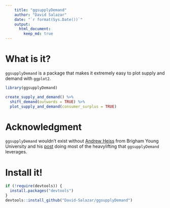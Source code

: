 ```yaml
---
    title: "ggsupplyDemand"
    author: "David Salazar"
    date: "`r format(Sys.Date())`"
    output:
      html_document:
        keep_md: true
---
```


# What is it?

`ggsupplyDemand` is a package that makes it extremely easy to plot supply and demand with `ggplot2`.

```r
library(ggsupplyDemand)

create_supply_and_demand() %>% 
  shift_demand(outwards = TRUE) %>% 
  plot_supply_and_demand(consumer_surplus = TRUE)
```

# Acknowledgment

`ggsupplyDemand` wouldn't exist without [Andrew Heiss](https://www.andrewheiss.com) from Brigham Young University and his [post](https://www.andrewheiss.com/blog/2017/09/15/create-supply-and-demand-economics-curves-with-ggplot2/) doing most of the heavylifting that `ggsupplyDemand` leverages. 

# Install it!

```r
if (!require(devtools)) {
  install.packages("devtools")
}
devtools::install_github("David-Salazar/ggsupplyDemand")
```


